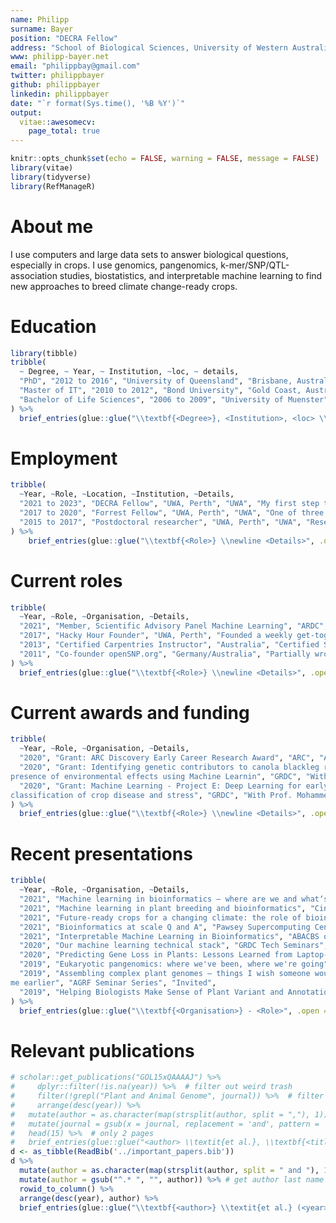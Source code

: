 ---
name: Philipp
surname: Bayer
position: "DECRA Fellow"
address: "School of Biological Sciences, University of Western Australia"
www: philipp-bayer.net
email: "philippbay@gmail.com"
twitter: philippbayer
github: philippbayer
linkedin: philippbayer
date: "`r format(Sys.time(), '%B %Y')`"
output: 
  vitae::awesomecv:
    page_total: true
---

```{r setup, include=FALSE}
knitr::opts_chunk$set(echo = FALSE, warning = FALSE, message = FALSE)
library(vitae)
library(tidyverse)
library(RefManageR)
```

# About me

I use computers and large data sets to answer biological questions, especially in crops. I use genomics, pangenomics, k-mer/SNP/QTL-association studies, biostatistics, and interpretable machine learning to find new approaches to breed climate change-ready crops.

# Education

```{r}
library(tibble)
tribble(
  ~ Degree, ~ Year, ~ Institution, ~loc, ~ details,
  "PhD", "2012 to 2016", "University of Queensland", "Brisbane, Australia", 'Pure bioinformatics PhD in the Edwards group. Developed computational pipeline SkimGBS for cheaper genotyping. Worked extensively with industry (Bayer CropScience, later BASF).', 
  "Master of IT", "2010 to 2012", "Bond University", "Gold Coast, Australia", "Focused on coding and business IT. 5x Top of class, 3x Vice-Chancellor List of Academic Excellence, 1x IT Award Academic Excellence. Graduated with High Distinction. John Oglethorpe Medal for highest GPA of all IT students graduating.",
  "Bachelor of Life Sciences", "2006 to 2009", "University of Muenster", "Muenster, Germany", 'Studied general life sciences with a focus on microbiology. In my final project I worked on EST-based differential gene expression in seagrasses.',
) %>% 
  brief_entries(glue::glue("\\textbf{<Degree>}, <Institution>, <loc> \\newline <details>", .open = "<", .close = ">"), Year, .protect = FALSE)
```

# Employment

```{r}
tribble(
  ~Year, ~Role, ~Location, ~Institution, ~Details,
  "2021 to 2023", "DECRA Fellow", "UWA, Perth", "UWA", "My first step towards an independent lab. I am modeling mechanisms of gene loss and birth in crops to learn where new genes come from, and how to avoid loss of agronomically important genes.",
  "2017 to 2020", "Forrest Fellow", "UWA, Perth", "UWA", "One of three inaugural Forrest Fellows. Worked on genomics of complex plants with Forrest Foundation support.",
  "2015 to 2017", "Postdoctoral researcher", "UWA, Perth", "UWA", "Researched genetics of complex plants with a focus on canola and wheat in Edwards lab.",
) %>% 
    brief_entries(glue::glue("\\textbf{<Role>} \\newline <Details>", .open = "<", .close = ">"), Year, .protect = FALSE)
```


# Current roles

```{r}
tribble(
  ~Year, ~Role, ~Organisation, ~Details,
  "2021", "Member, Scientific Advisory Panel Machine Learning", "ARDC", "Member of the scientific advisory panel for ongoing machine learning projects supported by the ARDC.",
  "2017", "Hacky Hour Founder", "UWA, Perth", "Founded a weekly get-together of researchers and staff working with programming and data, doubles as a help-desk for students with programming problems.",
  "2013", "Certified Carpentries Instructor", "Australia", "Certified Software Carpentry and Data Carpentry instructor",
  "2011", "Co-founder openSNP.org", "Germany/Australia", "Partially wrote and maintain the Ruby on Rails code-base",
) %>% 
  brief_entries(glue::glue("\\textbf{<Role>} \\newline <Details>", .open = "<", .close = ">"), Year, .protect = FALSE)
```

\newpage

# Current awards and funding

```{r}
tribble(
  ~Year, ~Role, ~Organisation, ~Details,
  "2020", "Grant: ARC Discovery Early Career Research Award", "ARC", "Awarded DECRA for 2021-2023. Total funding: AUSD 448,781 and ASUD 418,772 in UWA funding.",
  "2020", "Grant: Identifying genetic contributors to canola blackleg resistance in the
presence of environmental effects using Machine Learnin", "GRDC", "With Prof. Dave Edwards, Prof. Mohammed Bennamoun, Prof. Farid Boussaid, Prof. Jacqueline Batley. Total funding: AUSD 309,524.",
  "2020", "Grant: Machine Learning - Project E: Deep Learning for early detection and
classification of crop disease and stress", "GRDC", "With Prof. Mohammed Bennamoun, Prof. Farid Boussaid, Prof. Dave Edwards, Dr. Nic Taylor. Total funding: AUSD 344,971.",
) %>% 
  brief_entries(glue::glue("\\textbf{<Role>} \\newline <Details>", .open = "<", .close = ">"), paste0(Year, "\\newline"), .protect = FALSE)
```

# Recent presentations
```{r}
tribble(
  ~Year, ~Role, ~Organisation, ~Details,
  "2021", "Machine learning in bioinformatics – where are we and whatʼs next?", "CCDM/Curtin University", "Invited talk",
  "2021", "Machine learning in plant breeding and bioinformatics", "Cinvestav/online", "Invited talk",
  "2021", "Future-ready crops for a changing climate: the role of bioinformatics", "UWA DVCR Forrest Fellow series", "Invited talk",
  "2021", "Bioinformatics at scale Q and A", "Pawsey Supercomputing Centre", "Invited",
  "2021", "Interpretable Machine Learning in Bioinformatics", "ABACBS online seminars", "Invited talk",
  "2020", "Our machine learning technical stack", "GRDC Tech Seminars", "",
  "2020", "Predicting Gene Loss in Plants: Lessons Learned from Laptop-Scale Data", "PAG Conference, San Diego", "",
  "2019", "Eukaryotic pangenomics: where we've been, where we're going", "Bayliss Seminar Series", "Invited",
  "2019", "Assembling complex plant genomes – things I wish someone would have told
me earlier", "AGRF Seminar Series", "Invited",
  "2019", "Helping Biologists Make Sense of Plant Variant and Annotation Data", "PAG Conference, San Diego", "",
) %>% 
  brief_entries(glue::glue("\\textbf{<Organisation>} - <Role>", .open = "<", .close = ">"), Year, .protect = FALSE)
```

# Relevant publications

```{r}
# scholar::get_publications("GOL15xQAAAAJ") %>% 
#     dplyr::filter(!is.na(year)) %>%  # filter out weird trash
#     filter(!grepl("Plant and Animal Genome", journal)) %>%  # filter out talks
#     arrange(desc(year)) %>%
#   mutate(author = as.character(map(strsplit(author, split = ","), 1))) %>% # pull out first author only
#   mutate(journal = gsub(x = journal, replacement = 'and', pattern = '&')) %>% 
#   head(15) %>%  # only 2 pages
#   brief_entries(glue::glue("<author> \\textit{et al.}, \\textbf{<title>}, <journal>", .open = "<", .close = ">"), year, .protect = FALSE)
d <- as_tibble(ReadBib('../important_papers.bib'))
d %>% 
  mutate(author = as.character(map(strsplit(author, split = " and "), 1))) %>% # pull out first author only
  mutate(author = gsub("^.* ", "", author)) %>% # get author last name
  rowid_to_column() %>% 
  arrange(desc(year), author) %>% 
  brief_entries(glue::glue("\\textbf{<author>} \\textit{et al.} (<year>). <title>. \\textit{<journal>}, \\textit{<volume>}, <number>:<pages>.", .open = "<", .close = ">"), when=rowid, .protect = FALSE)
```

